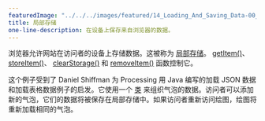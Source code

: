 ```yaml
---
featuredImage: "../../../images/featured/14_Loading_And_Saving_Data-00_Local_Storage-thumbnail.png"
title: 局部存储
one-line-description: 在设备上保存来自浏览器的数据。
---
```


浏览器允许网站在访问者的设备上存储数据。这被称为
<a href="https://developer.mozilla.org/en-US/docs/Web/API/Window/localStorage" target="_blank">局部存储</a>。
<a href="https://p5js.org/reference/#/p5/getItem" target="_blank">getItem()</a>、
<a href="https://p5js.org/reference/#/p5/storeItem" target="_blank">storeItem()</a>、
<a href="https://p5js.org/reference/#/p5/clearStorage" target="_blank">clearStorage()</a> 和 <a href="https://p5js.org/reference/#/p5/removeItem" target="_blank">removeItem()</a> 
函数控制它。

这个例子受到了 Daniel Shiffman 为 Processing 用 Java 编写的加载 JSON 数据和加载表格数据例子的启发。它使用一个
<a href="https://p5js.org/reference/#/p5/class" target="_blank">类</a>
来组织气泡的数据。访问者可以添加新的气泡，它们的数据将被保存在局部存储中。如果访问者重新访问绘图，绘图将重新加载相同的气泡。